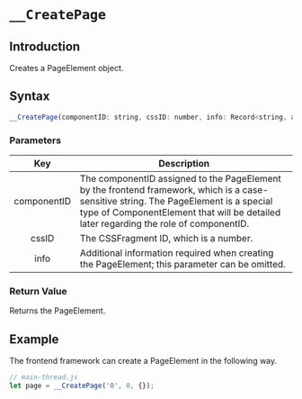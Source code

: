 # `__CreatePage`

## Introduction

Creates a PageElement object.

## Syntax

```jsx
__CreatePage(componentID: string, cssID: number, info: Record<string, any>|null|undefined) : Element;
```

### Parameters

|     Key     | Description                                                                                                                                                                                                                   |
| :---------: | ----------------------------------------------------------------------------------------------------------------------------------------------------------------------------------------------------------------------------- |
| componentID | The componentID assigned to the PageElement by the frontend framework, which is a case-sensitive string. The PageElement is a special type of ComponentElement that will be detailed later regarding the role of componentID. |
|    cssID    | The CSSFragment ID, which is a number.                                                                                                                                                                                        |
|    info     | Additional information required when creating the PageElement; this parameter can be omitted.                                                                                                                                 |

### Return Value

Returns the PageElement.

## Example

The frontend framework can create a PageElement in the following way.

```jsx
// main-thread.js
let page = __CreatePage('0', 0, {});
```
